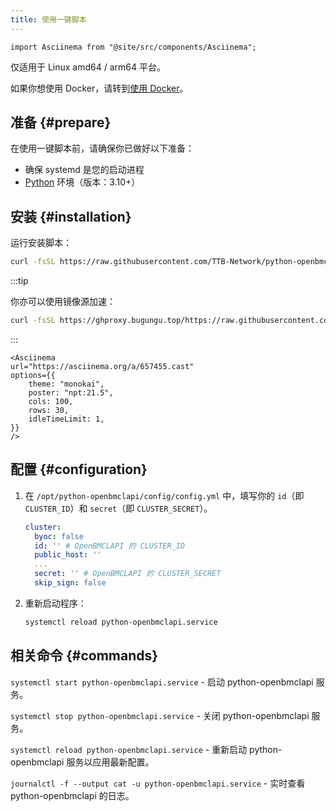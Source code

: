 ```yaml
---
title: 使用一键脚本
---
```


```mdx-code-block
import Asciinema from "@site/src/components/Asciinema";
```

仅适用于 Linux amd64 / arm64 平台。

如果你想使用 Docker，请转到[使用 Docker](/docs/deploy-with-docker)。

## 准备 {#prepare}

在使用一键脚本前，请确保你已做好以下准备：

- 确保 systemd 是您的启动进程
- [Python](https://www.python.org/) 环境（版本：3.10+）

## 安装 {#installation}

运行安装脚本：

```sh
curl -fsSL https://raw.githubusercontent.com/TTB-Network/python-openbmclapi/master/installer/installer.sh | sudo bash -s
```

:::tip

你亦可以使用镜像源加速：

```sh
curl -fsSL https://ghproxy.bugungu.top/https://raw.githubusercontent.com/TTB-Network/python-openbmclapi/master/installer/installer.sh | sudo bash -s
```

:::

```mdx-code-block
<Asciinema
url="https://asciinema.org/a/657455.cast"
options={{
    theme: "monokai",
    poster: "npt:21.5",
    cols: 100,
    rows: 30,
    idleTimeLimit: 1,
}}
/>
```

## 配置 {#configuration}

1. 在 `/opt/python-openbmclapi/config/config.yml` 中，填写你的 `id`（即 `CLUSTER_ID`）和 `secret`（即 `CLUSTER_SECRET`）。

   ```yml title="/opt/python-openbmclapi/config/config.yml" {3,6}
   cluster:
     byoc: false
     id: '' # OpenBMCLAPI 的 CLUSTER_ID
     public_host: ''
     ...
     secret: '' # OpenBMCLAPI 的 CLUSTER_SECRET
     skip_sign: false
   ```

2. 重新启动程序：

   ```sh
   systemctl reload python-openbmclapi.service
   ```

## 相关命令 {#commands}

`systemctl start python-openbmclapi.service` - 启动 python-openbmclapi 服务。

`systemctl stop python-openbmclapi.service` - 关闭 python-openbmclapi 服务。

`systemctl reload python-openbmclapi.service` - 重新启动 python-openbmclapi 服务以应用最新配置。

`journalctl -f --output cat -u python-openbmclapi.service` - 实时查看 python-openbmclapi 的日志。
